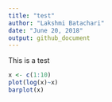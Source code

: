 ```yaml
---
title: "test"
author: "Lakshmi Batachari"
date: "June 20, 2018"
output: github_document 
---
```


This is a test

```r
x <- c(1:10)
plot(log(x)~x)
barplot(x)
```

